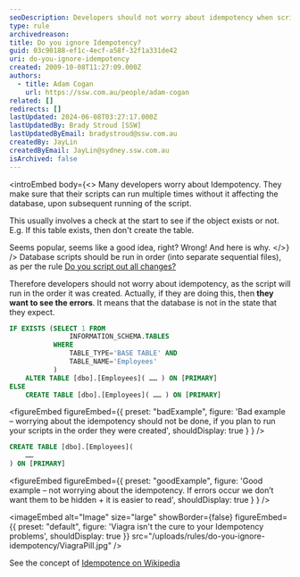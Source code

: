 ```yaml
---
seoDescription: Developers should not worry about idempotency when scripting database changes, as scripts should be run in order to ensure correct results and identify any errors that may occur.
type: rule
archivedreason:
title: Do you ignore Idempotency?
guid: 03c90188-ef1c-4ecf-a58f-32f1a331de42
uri: do-you-ignore-idempotency
created: 2009-10-08T11:27:09.000Z
authors:
  - title: Adam Cogan
    url: https://ssw.com.au/people/adam-cogan
related: []
redirects: []
lastUpdated: 2024-06-08T03:27:17.000Z
lastUpdatedBy: Brady Stroud [SSW]
lastUpdatedByEmail: bradystroud@ssw.com.au
createdBy: JayLin
createdByEmail: JayLin@sydney.ssw.com.au
isArchived: false
---
```


<introEmbed
  body={<>
Many developers worry about Idempotency. They make sure that their scripts can run multiple times without it affecting the database, upon subsequent running of the script.

This usually involves a check at the start to see if the object exists or not.
E.g. If this table exists, then don't create the table.

Seems popular, seems like a good idea, right? Wrong! And here is why.
  </>}
/>
Database scripts should be run in order (into separate sequential files), as per the rule [Do you script out all changes?](/script-out-all-changes)

Therefore developers should not worry about idempotency, as the script will run in the order it was created. Actually, if they are doing this, then **they want to see the errors**. It means that the database is not in the state that they expect.

```sql
IF EXISTS (SELECT 1 FROM
               INFORMATION_SCHEMA.TABLES
           WHERE
               TABLE_TYPE='BASE TABLE' AND
               TABLE_NAME='Employees'
           )
    ALTER TABLE [dbo].[Employees]( …… ) ON [PRIMARY]
ELSE
    CREATE TABLE [dbo].[Employees]( …… ) ON [PRIMARY]
```

<figureEmbed figureEmbed={{
  preset: "badExample",
  figure: 'Bad example – worrying about the idempotency should not be done, if you plan to run your scripts in the order they were created',
  shouldDisplay: true
} } />


```sql
CREATE TABLE [dbo].[Employees](
    ……
) ON [PRIMARY]
```

<figureEmbed figureEmbed={{
  preset: "goodExample",
  figure: 'Good example – not worrying about the idempotency. If errors occur we don’t want them to be hidden + it is easier to read',
  shouldDisplay: true
} } />



<imageEmbed
  alt="Image"
  size="large"
  showBorder={false}
  figureEmbed={{
    preset: "default",
    figure: 'Viagra isn\'t the cure to your Idempotency problems',
    shouldDisplay: true
  }}
  src="/uploads/rules/do-you-ignore-idempotency/ViagraPill.jpg"
/>

See the concept of [Idempotence on Wikipedia](http://en.wikipedia.org/wiki/Idempotence)
